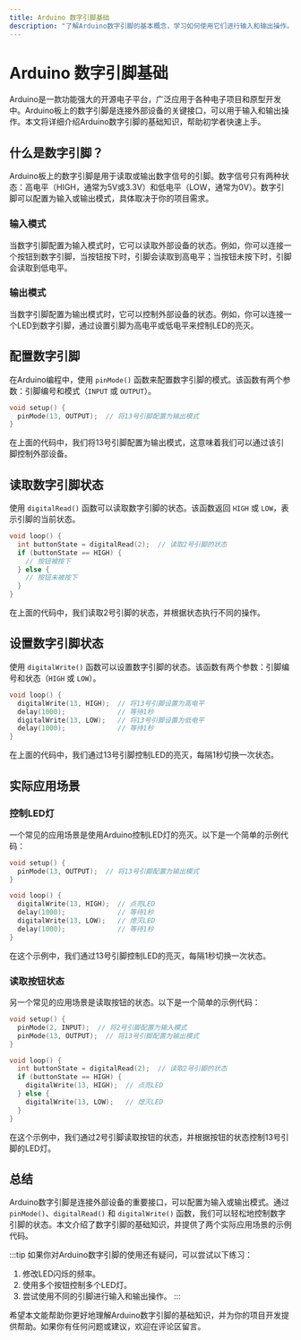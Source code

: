 ```yaml
---
title: Arduino 数字引脚基础
description: "了解Arduino数字引脚的基本概念，学习如何使用它们进行输入和输出操作。本文适合初学者，包含代码示例和实际应用场景。"
---
```


# Arduino 数字引脚基础

Arduino是一款功能强大的开源电子平台，广泛应用于各种电子项目和原型开发中。Arduino板上的数字引脚是连接外部设备的关键接口，可以用于输入和输出操作。本文将详细介绍Arduino数字引脚的基础知识，帮助初学者快速上手。

## 什么是数字引脚？

Arduino板上的数字引脚是用于读取或输出数字信号的引脚。数字信号只有两种状态：高电平（HIGH，通常为5V或3.3V）和低电平（LOW，通常为0V）。数字引脚可以配置为输入或输出模式，具体取决于你的项目需求。

### 输入模式

当数字引脚配置为输入模式时，它可以读取外部设备的状态。例如，你可以连接一个按钮到数字引脚，当按钮按下时，引脚会读取到高电平；当按钮未按下时，引脚会读取到低电平。

### 输出模式

当数字引脚配置为输出模式时，它可以控制外部设备的状态。例如，你可以连接一个LED到数字引脚，通过设置引脚为高电平或低电平来控制LED的亮灭。

## 配置数字引脚

在Arduino编程中，使用 `pinMode()` 函数来配置数字引脚的模式。该函数有两个参数：引脚编号和模式（`INPUT` 或 `OUTPUT`）。

```cpp
void setup() {
  pinMode(13, OUTPUT);  // 将13号引脚配置为输出模式
}
```

在上面的代码中，我们将13号引脚配置为输出模式，这意味着我们可以通过该引脚控制外部设备。

## 读取数字引脚状态

使用 `digitalRead()` 函数可以读取数字引脚的状态。该函数返回 `HIGH` 或 `LOW`，表示引脚的当前状态。

```cpp
void loop() {
  int buttonState = digitalRead(2);  // 读取2号引脚的状态
  if (buttonState == HIGH) {
    // 按钮被按下
  } else {
    // 按钮未被按下
  }
}
```

在上面的代码中，我们读取2号引脚的状态，并根据状态执行不同的操作。

## 设置数字引脚状态

使用 `digitalWrite()` 函数可以设置数字引脚的状态。该函数有两个参数：引脚编号和状态（`HIGH` 或 `LOW`）。

```cpp
void loop() {
  digitalWrite(13, HIGH);  // 将13号引脚设置为高电平
  delay(1000);             // 等待1秒
  digitalWrite(13, LOW);   // 将13号引脚设置为低电平
  delay(1000);             // 等待1秒
}
```

在上面的代码中，我们通过13号引脚控制LED的亮灭，每隔1秒切换一次状态。

## 实际应用场景

### 控制LED灯

一个常见的应用场景是使用Arduino控制LED灯的亮灭。以下是一个简单的示例代码：

```cpp
void setup() {
  pinMode(13, OUTPUT);  // 将13号引脚配置为输出模式
}

void loop() {
  digitalWrite(13, HIGH);  // 点亮LED
  delay(1000);             // 等待1秒
  digitalWrite(13, LOW);   // 熄灭LED
  delay(1000);             // 等待1秒
}
```

在这个示例中，我们通过13号引脚控制LED的亮灭，每隔1秒切换一次状态。

### 读取按钮状态

另一个常见的应用场景是读取按钮的状态。以下是一个简单的示例代码：

```cpp
void setup() {
  pinMode(2, INPUT);  // 将2号引脚配置为输入模式
  pinMode(13, OUTPUT);  // 将13号引脚配置为输出模式
}

void loop() {
  int buttonState = digitalRead(2);  // 读取2号引脚的状态
  if (buttonState == HIGH) {
    digitalWrite(13, HIGH);  // 点亮LED
  } else {
    digitalWrite(13, LOW);   // 熄灭LED
  }
}
```

在这个示例中，我们通过2号引脚读取按钮的状态，并根据按钮的状态控制13号引脚的LED灯。

## 总结

Arduino数字引脚是连接外部设备的重要接口，可以配置为输入或输出模式。通过 `pinMode()`、`digitalRead()` 和 `digitalWrite()` 函数，我们可以轻松地控制数字引脚的状态。本文介绍了数字引脚的基础知识，并提供了两个实际应用场景的示例代码。

:::tip
如果你对Arduino数字引脚的使用还有疑问，可以尝试以下练习：
1. 修改LED闪烁的频率。
2. 使用多个按钮控制多个LED灯。
3. 尝试使用不同的引脚进行输入和输出操作。
:::

希望本文能帮助你更好地理解Arduino数字引脚的基础知识，并为你的项目开发提供帮助。如果你有任何问题或建议，欢迎在评论区留言。